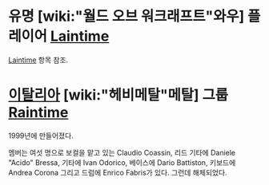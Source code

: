 = 유명 [wiki:"월드 오브 워크래프트"와우] 플레이어 [[Laintime]] =

[[Laintime]] 항목 참조.

= [[이탈리아]] [wiki:"헤비메탈"메탈] 그룹 [[Raintime]] =

1999년에 만들어졌다.

멤버는 여섯 명으로 보컬을 맡고 있는 Claudio Coassin, 리드 기타에 Daniele "Acido" Bressa, 기타에 Ivan Odorico, 베이스에 Dario Battiston, 키보드에 Andrea Corona 그리고 드럼에 Enrico Fabris가 있다.
그런데 해체되었다.
